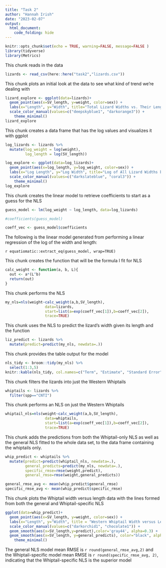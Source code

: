 ```yaml
---
title: "Task 2"
author: "Hannah Irish"
date: "2023-02-07"
output: 
  html_document:
    code_folding: hide
---
```


```r
knitr::opts_chunk$set(echo = TRUE, warning=FALSE, message=FALSE )
library(tidyverse)
library(Metrics)
```

This chunk reads in the data
```r
lizards <- read_csv(here::here("task2","lizards.csv"))
```

This chunk plots an initial look at the data to see what kind of trend we're dealing with
```r
lizard_explore <- ggplot(data=lizards)+
  geom_point(aes(x=SV_length, y=weight, color=sex)) +
  labs(x="Length", y="Width", title="Total Lizard Widths vs. Their Lengths, By Sex") +
  scale_color_manual(values=c("deepskyblue1", "darkorange3")) +
    theme_minimal()
lizard_explore

```

This chunk creates a data frame that has the log values and visualizes it with ggplot
```r
log_lizards <- lizards %>%
  mutate(log_weight = log(weight), 
         log_length = log(SV_length))

log_explore <- ggplot(data=log_lizards)+
  geom_point(aes(x=log_length, y=log_weight, color=sex)) +
  labs(x="Log Length", y="Log Width", title="Log of All Lizard Widths by Log of Length, B Sex") +
  scale_color_manual(values=c("darkslateblue", "coral3")) +
    theme_minimal()
log_explore
```

This chunk creates the linear model to retrieve coefficients to start as a guess for the NLS
```r
guess_model <- lm(log_weight ~ log_length, data=log_lizards)

#coefficients(guess_model)

coeff_vec <- guess_model$coefficients


```

The following is the linear model generated from performing a linear regression of the log of the width and length:

`r equatiomatic::extract_eq(guess_model, wrap=TRUE)`


This chunk creates the function that will be the formula I fit for NLS
```r
calc_weight <- function(a, b, L){
  out <- a*(L^b)
  return(out)
}


```


This chunk performs the NLS
```r
my_nls=nls(weight~calc_weight(a,b,SV_length),
                  data=lizards,
                  start=list(a=exp(coeff_vec[1]),b=coeff_vec[2]),
                  trace=TRUE)

```

This chunk uses the NLS to predict the lizard's width given its length and the function
```r
liz_predict <- lizards %>%
  mutate(predict=predict(my_nls, newdata=.))

```

This chunk provides the table output for the model
```r
nls_tidy <- broom::tidy(my_nls) %>%
  select(1:3,5)
knitr::kable(nls_tidy, col.names=c("Term", "Estimate", "Standard Error", "P-Value")) 
```

This chunk filters the lizards into just the Western Whiptails
```r
whiptails <- lizards %>%
  filter(spp=="CNTI")

```


This chunk performs an NLS on just the Western Whiptails
```r
whiptail_nls=nls(weight~calc_weight(a,b,SV_length),
                  data=whiptails,
                  start=list(a=exp(coeff_vec[1]),b=coeff_vec[2]),
                  trace=TRUE)
```

This chunk adds the predictions from both the Whiptail-only NLS as well as the general NLS fitted to the whole data set, to the data frame containing the whiptails only.
```r
whip_predict <- whiptails %>%
  mutate(predict=predict(whiptail_nls, newdata=.), 
         general_predicts=predict(my_nls, newdata=.),
         specific_rmse=rmse(weight,predict), 
         general_rmse=rmse(weight,general_predicts))

general_rmse_avg <- mean(whip_predict$general_rmse)
specific_rmse_avg <- mean(whip_predict$specific_rmse)

```


This chunk plots the Whiptail width versus length data with the lines formed from both the general and Whiptail-specific NLS
```r
ggplot(data=whip_predict)+
  geom_point(aes(x=SV_length, y=weight, color=sex)) +
  labs(x="Length", y="Width", title = "Western Whiptail Width versus Length") +
  scale_color_manual(values=c("darkorchid1", "chocolate1")) +
  geom_smooth(aes(x=SV_length,y=predict),color='gray44', alpha=0.3) +
  geom_smooth(aes(x=SV_length, y=general_predicts), color="black", alpha=0.3)+
    theme_minimal()


```

The general NLS model mean RMSE is `r round(general_rmse_avg,2) ` and the Whiptail-specific model mean RMSE is `r round(specific_rmse_avg, 2)`, indicating that the Whiptail-specific NLS is the superior model
